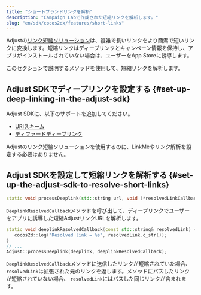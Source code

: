 ```yaml
---
title: "ショートブランドリンクを解析"
description: "Campaign Labで作成された短縮リンクを解析します。"
slug: "en/sdk/cocos2dx/features/short-links"
---
```

Adjustの[リンク短縮ソリューション](https://help.adjust.com/en/article/short-branded-links)は、複雑で長いリンクをより簡潔で短いリンクに変換します。短縮リンクはディープリンクとキャンペーン情報を保持し、アプリがインストールされていない場合は、ユーザーをApp Storeに誘導します。

このセクションで説明するメソッドを使用して、短縮リンクを解析します。

Adjust SDKでディープリンクを設定する \{\#set\-up\-deep\-linking\-in\-the\-adjust\-sdk\}
------------------------------------------------------------------------------------

Adjust SDKに、以下のサポートを追加してください。

* [URIスキーム](/en/sdk/cocos2dx/features/deep-links)
* [ディファードディープリンク](/en/sdk/cocos2dx/features/deep-links#deferred-deep-linking)

<callout type="note"> 

Adjustのリンク短縮ソリューションを使用するのに、LinkMeやリンク解析を設定する必要はありません。
</Callout> 

Adjust SDKを設定して短縮リンクを解析する \{\#set\-up\-the\-adjust\-sdk\-to\-resolve\-short\-links\}
-----------------------------------------------------------------------------------------------

<codeblock title="メソッドシグネチャー"> 

```cpp
static void processDeeplink(std::string url, void (*resolvedLinkCallback)(std::string resolvedLink));
```

</CodeBlock> 

`DeeplinkResolvedCallback`メソッドを呼び出して、ディープリンクでユーザーをアプリに誘導した短縮AdjustリンクURLを解析します。

```cpp
static void deeplinkResolvedCallback(const std::string& resolvedLink) {
   cocos2d::log("Resolved link = %s", resolvedLink.c_str());
}
// ...
Adjust::processDeeplink(deeplink, deeplinkResolvedCallback);
```

`DeeplinkResolvedCallback`メソッドに送信したリンクが短縮されていた場合、 `resolvedLink`は拡張された元のリンクを返します。メソッドにパスしたリンクが短縮されていない場合、 `resolvedLink`にはパスした同じリンクが含まれます。

